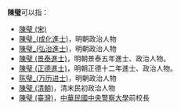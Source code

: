 '''陳璧'''可以指：
* [[陳璧_(宋)|陳璧 (宋)]]
* [[陳璧_(成化進士)|陳璧_(成化進士)]]，明朝政治人物
* [[陳璧_(弘治進士)|陳璧_(弘治進士)]]，明朝政治人物
* [[陳璧_(景泰進士)|陳璧 (景泰進士)]]，明朝景泰五年進士、政治人物。
* [[陳璧_(正德進士)|陳璧 (正德進士)]]，明朝正德十二年進士、政治人物。
* [[陈璧_(万历进士)|陈璧_(万历进士)]]，明朝政治人物
* [[陳璧_(清朝)|陳璧 (清朝)]]，清末民初政治人物
* [[陳璧_(臺灣)|陳璧 (臺灣)]]，[[中華民國|中華民國]][[中央警察大學|中央警察大學]]前校長

{{disambig|Cat=二字陳姓人名消歧義|bi}}